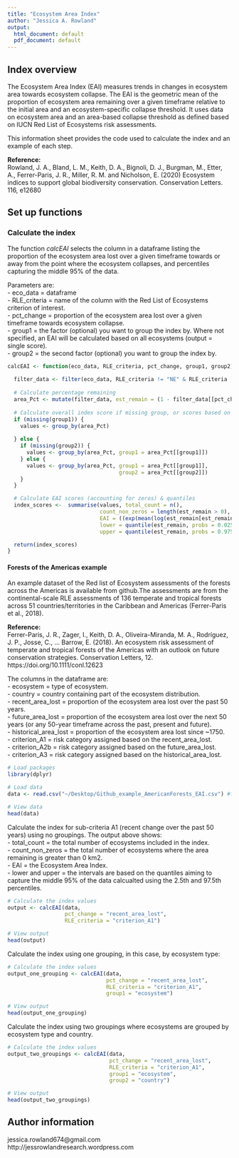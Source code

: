 ```yaml
---
title: "Ecosystem Area Index"
author: "Jessica A. Rowland"
output:
  html_document: default
  pdf_document: default
---
```


## Index overview

The Ecosystem Area Index (EAI) measures trends in changes in ecosystem area towards ecosystem collapse. The EAI is the geometric mean of the proportion of ecosystem area remaining over a given timeframe relative to the initial area and an ecosystem-specific collapse threshold. It uses data on ecosystem area and an area-based collapse threshold as defined based on IUCN Red List of Ecosystems risk assessments.  

This information sheet provides the code used to calculate the index and an example of each step. 

**Reference:**  
Rowland, J. A., Bland, L. M., Keith, D. A., Bignoli, D. J., Burgman, M., Etter, A., Ferrer-Paris, J. R., Miller, R. M. and Nicholson, E. (2020) Ecosystem indices to support global biodiversity conservation. Conservation Letters. 116, e12680  

## Set up functions

### Calculate the index

The function *calcEAI* selects the column in a dataframe listing the proportion of the ecosystem area lost over a given timeframe towards or away from the point where the ecosystem collapses, and percentiles capturing the middle 95% of the data. 

Parameters are:  
- eco_data = dataframe  
- RLE_criteria = name of the column with the Red List of Ecosystems criterion of interest.   
- pct_change = proportion of the ecosystem area lost over a given timeframe towards ecosystem collapse.  
- group1 = the factor (optional) you want to group the index by. Where not specified, an EAI will be calculated based on all ecosystems (output = single score).  
- group2 = the second factor (optional) you want to group the index by.  

```r
calcEAI <- function(eco_data, RLE_criteria, pct_change, group1, group2){
  
  filter_data <- filter(eco_data, RLE_criteria != "NE" & RLE_criteria != "DD")
  
  # Calculate percentage remaining
  area_Pct <- mutate(filter_data, est_remain = (1 - filter_data[[pct_change]]))
  
  # Calculate overall index score if missing group, or scores based on a classification if specified
  if (missing(group1)) {
    values <- group_by(area_Pct)
    
  } else {
    if (missing(group2)) {
      values <- group_by(area_Pct, group1 = area_Pct[[group1]])
    } else {
      values <- group_by(area_Pct, group1 = area_Pct[[group1]],
                                   group2 = area_Pct[[group2]])
    }
  }

  # Calculate EAI scores (accounting for zeros) & quantiles
  index_scores <-  summarise(values, total_count = n(),
                             count_non_zeros = length(est_remain > 0), # sample size excluding zeros
                             EAI = ((exp(mean(log(est_remain[est_remain > 0])))) * (count_non_zeros/total_count)), # natural log, accounting for zeros
                             lower = quantile(est_remain, probs = 0.025), 
                             upper = quantile(est_remain, probs = 0.975))

  return(index_scores)
}
```

#### Forests of the Americas example 

An example dataset of the Red list of Ecosystem assessments of the forests across the Americas is available from github.The assessments are from the continental-scale RLE assessments of 136 temperate and tropical forests across 51 countries/territories in the Caribbean and Americas (Ferrer-Paris et al., 2018). 

**Reference:**  
Ferrer-Paris, J. R., Zager, I., Keith, D. A., Oliveira-Miranda, M. A., Rodríguez, J. P., Josse, C., … Barrow, E. (2018). An ecosystem risk assessment of temperate and tropical forests of the Americas with an outlook on future conservation strategies. Conservation Letters, 12. https://doi.org/10.1111/conl.12623

The columns in the dataframe are:  
- ecosystem = type of ecosystem.  
- country = country containing part of the ecosystem distribution.   
- recent_area_lost = proportion of the ecosystem area lost over the past 50 years.  
- future_area_lost = proportion of the ecosystem area lost over the next 50 years (or any 50-year timeframe across the past, present and future).  
- historical_area_lost = proportion of the ecosystem area lost  since ~1750.  
- criterion_A1 = risk category assigned based on the recent_area_lost.  
- criterion_A2b = risk category assigned based on the future_area_lost.  
- criterion_A3 = risk category assigned based on the historical_area_lost.  

```r
# Load packages
library(dplyr)

# Load data
data <- read.csv("~/Desktop/Github_example_AmericanForests_EAI.csv") #fill in path to file

# View data
head(data)
```

Calculate the index for sub-criteria A1 (recent change over the past 50 years) using no groupings. The output above shows:  
- total_count = the total number of ecosystems included in the index.   
- count_non_zeros = the total number of ecosystems where the area remaining is greater than 0 km2.  
- EAI = the Ecosystem Area Index.  
- lower and upper = the intervals are based on the quantiles aiming to capture the middle 95% of the data calcualted using the 2.5th and 97.5th percentiles.  

```r
# Calculate the index values
output <- calcEAI(data,
                  pct_change = "recent_area_lost",
                  RLE_criteria = "criterion_A1")

# View output
head(output)
```

Calculate the index using one grouping, in this case, by ecosystem type:

```r
# Calculate the index values
output_one_grouping <- calcEAI(data,
                               pct_change = "recent_area_lost",
                               RLE_criteria = "criterion_A1",
                               group1 = "ecosystem")

# View output
head(output_one_grouping)
```

Calculate the index using two groupings where ecosystems are grouped by ecosystem type and country. 

```r
# Calculate the index values
output_two_groupings <- calcEAI(data,
                                pct_change = "recent_area_lost",
                                RLE_criteria = "criterion_A1",
                                group1 = "ecosystem",
                                group2 = "country")

# View output
head(output_two_groupings)
```

## Author information

jessica.rowland674@gmail.com  
http://jessrowlandresearch.wordpress.com
